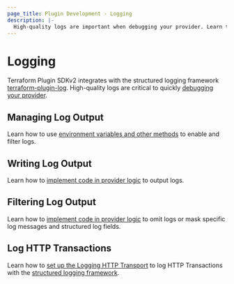 ```yaml
---
page_title: Plugin Development - Logging
description: |-
  High-quality logs are important when debugging your provider. Learn to set-up logging and write meaningful logs.
---
```


# Logging

Terraform Plugin SDKv2 integrates with the structured logging framework [terraform-plugin-log](/terraform/plugin/log). High-quality logs are critical to quickly [debugging your provider](/terraform/plugin/debugging).

## Managing Log Output

Learn how to use [environment variables and other methods](/terraform/plugin/log/managing) to enable and filter logs.

## Writing Log Output

Learn how to [implement code in provider logic](/terraform/plugin/log/writing) to output logs.

## Filtering Log Output

Learn how to [implement code in provider logic](/terraform/plugin/log/filtering) to omit logs or mask specific log messages and structured log fields.

## Log HTTP Transactions

Learn how to [set up the Logging HTTP Transport](/terraform/plugin/sdkv2/logging/http-transport) to log HTTP Transactions with the [structured logging framework](/terraform/plugin/log).
